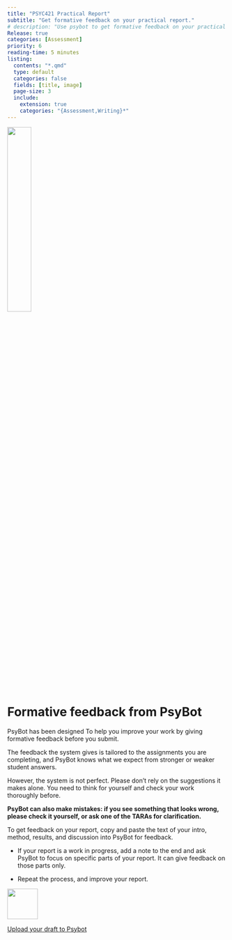 ```yaml
---
title: "PSYC421 Practical Report"
subtitle: "Get formative feedback on your practical report."
# description: "Use psybot to get formative feedback on your practical report."
Release: true
categories: [Assessment]
priority: 6
reading-time: 5 minutes
listing:
  contents: "*.qmd"
  type: default
  categories: false
  fields: [title, image]
  page-size: 3
  include:
    extension: true
    categories: "{Assessment,Writing}*"
---
```


![](../images/practicalreportfeedback.png){width=33%}

# Formative feedback from PsyBot

PsyBot has been designed To help you improve your work by giving formative feedback before you submit. 

The feedback the system gives is tailored to the assignments you are completing, and PsyBot knows what we expect from stronger or weaker student answers. 

However, the system is not perfect. Please don't rely on the suggestions it makes alone. You need to think for yourself and check your work thoroughly before.

**PsyBot can also make mistakes: if you see something that looks wrong, please check it yourself, or ask one of the TARAs for clarification.**


:::{.instruction}

To get feedback on your report, copy and paste the text of your intro, method, results, and discussion into PsyBot for feedback.

- If your report is a work in progress, add a note to the end and ask PsyBot to focus on specific parts of your report. It can give feedback on those parts only.

- Repeat the process, and improve your report.

![](../images/psybot.png){width="5em" .float-start .me-3}

[Upload your draft to Psybot](https://psybot.llemma.net/add/){.submit-work .btn .btn-primary}



:::

